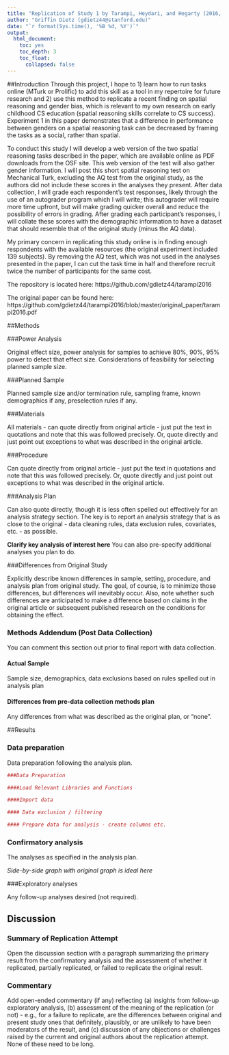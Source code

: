 ```yaml
---
title: "Replication of Study 1 by Tarampi, Heydari, and Hegarty (2016, Psychological Science)"
author: "Griffin Dietz (gdietz44@stanford.edu)"
date: "`r format(Sys.time(), '%B %d, %Y')`"
output:
  html_document:
    toc: yes
    toc_depth: 3
    toc_float:
      collapsed: false
---
```


<!-- Replication reports should all use this template to standardize reporting across projects.  These reports will be public supplementary materials that accompany the summary report(s) of the aggregate results. -->

##Introduction
Through this project, I hope to 1) learn how to run tasks online (MTurk or Prolific) to add this skill as a tool in my repertoire for future research and 2) use this method to replicate a recent finding on spatial reasoning and gender bias, which is relevant to my own research on early childhood CS education (spatial reasoning skills correlate to CS success). Experiment 1 in this paper demonstrates that a difference in performance between genders on a spatial reasoning task can be decreased by framing the tasks as a social, rather than spatial.

To conduct this study I will develop a web version of the two spatial reasoning tasks described in the paper, which are available online as PDF downloads from the OSF site. This web version of the test will also gather gender information. I will post this short spatial reasoning test on Mechanical Turk, excluding the AQ test from the original study, as the authors did not include these scores in the analyses they present. After data collection, I will grade each respondent's test responses, likely through the use of an autograder program which I will write; this autograder will require more time upfront, but will make grading quicker overall and reduce the possibility of errors in grading. After grading each participant's responses, I will collate these scores with the demographic information to have a dataset that should resemble that of the original study (minus the AQ data).

My primary concern in replicating this study online is in finding enough respondents with the available resources (the original experiment included 139 subjects). By removing the AQ test, which was not used in the analyses presented in the paper, I can cut the task time in half and therefore recruit twice the number of participants for the same cost.

The repository is located here: https://github.com/gdietz44/tarampi2016

The original paper can be found here: https://github.com/gdietz44/tarampi2016/blob/master/original_paper/tarampi2016.pdf

##Methods

###Power Analysis

Original effect size, power analysis for samples to achieve 80%, 90%, 95% power to detect that effect size.  Considerations of feasibility for selecting planned sample size.

###Planned Sample

Planned sample size and/or termination rule, sampling frame, known demographics if any, preselection rules if any.

###Materials

All materials - can quote directly from original article - just put the text in quotations and note that this was followed precisely.  Or, quote directly and just point out exceptions to what was described in the original article.

###Procedure	

Can quote directly from original article - just put the text in quotations and note that this was followed precisely.  Or, quote directly and just point out exceptions to what was described in the original article.

###Analysis Plan

Can also quote directly, though it is less often spelled out effectively for an analysis strategy section.  The key is to report an analysis strategy that is as close to the original - data cleaning rules, data exclusion rules, covariates, etc. - as possible.  

**Clarify key analysis of interest here**  You can also pre-specify additional analyses you plan to do.

###Differences from Original Study

Explicitly describe known differences in sample, setting, procedure, and analysis plan from original study.  The goal, of course, is to minimize those differences, but differences will inevitably occur.  Also, note whether such differences are anticipated to make a difference based on claims in the original article or subsequent published research on the conditions for obtaining the effect.

### Methods Addendum (Post Data Collection)

You can comment this section out prior to final report with data collection.

#### Actual Sample
  Sample size, demographics, data exclusions based on rules spelled out in analysis plan

#### Differences from pre-data collection methods plan
  Any differences from what was described as the original plan, or “none”.


##Results


### Data preparation

Data preparation following the analysis plan.
	
```r
###Data Preparation

####Load Relevant Libraries and Functions

####Import data

#### Data exclusion / filtering

#### Prepare data for analysis - create columns etc.
```

### Confirmatory analysis

The analyses as specified in the analysis plan.  

*Side-by-side graph with original graph is ideal here*

###Exploratory analyses

Any follow-up analyses desired (not required).  

## Discussion

### Summary of Replication Attempt

Open the discussion section with a paragraph summarizing the primary result from the confirmatory analysis and the assessment of whether it replicated, partially replicated, or failed to replicate the original result.  

### Commentary

Add open-ended commentary (if any) reflecting (a) insights from follow-up exploratory analysis, (b) assessment of the meaning of the replication (or not) - e.g., for a failure to replicate, are the differences between original and present study ones that definitely, plausibly, or are unlikely to have been moderators of the result, and (c) discussion of any objections or challenges raised by the current and original authors about the replication attempt.  None of these need to be long.
